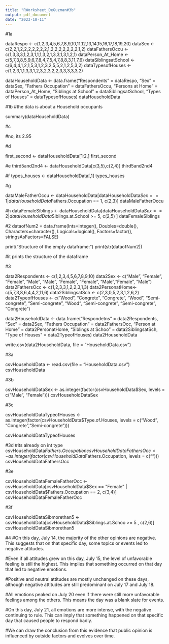 ```yaml
---
title: "RWorksheet_DeGuzman#3b"
output: pdf_document
date: "2023-10-11"
---
```


#1a

dataRespo <- c(1,2,3,4,5,6,7,8,9,10,11,12,13,14,15,16,17,18,19,20)
dataSex <- c(2,2,1,2,2,2,2,2,2,2,1,2,2,2,2,2,2,2,1,2)
dataFathersOccu <- c(1,3,3,3,1,2,3,1,1,1,3,2,1,3,3,1,3,1,2,1)
dataPerson_At_Home <- c(5,7,3,8,5,9,6,7,8,4,7,5,4,7,8,8,3,11,7,6)
dataSiblingsatSchool <- c(6,4,4,1,2,1,5,3,1,2,3,2,5,5,2,1,2,5,3,2)
dataTypesofHouses <- c(1,2,3,1,1,3,3,1,2,3,2,3,2,2,3,3,3,3,3,2)

dataHouseholdData <- data.frame("Respondents" = dataRespo,
                              "Sex" = dataSex,
                              "Fathers Occupation" = dataFathersOccu,
                              "Persons at Home" = dataPerson_At_Home,
                              "Siblings at School" = dataSiblingsatSchool,
                              "Types of Houses" = dataTypesofHouses)
dataHouseholdData

#1b
#the data is about a Household occupants

summary(dataHouseholdData)

#c

#no, its 2.95

#d

first_second <- dataHouseholdData[1:2,]
first_second

#e
third5and2nd4 <- dataHouseholdData[c(3,5),c(2,4)]
third5and2nd4

#f
types_houses <- dataHouseholdData[,1]
types_houses

#g

dataMaleFatherOccu <- dataHouseholdData[dataHouseholdData$Sex == 1 | dataHouseholdData$Fathers.Occupation == 1, c(2,3)]
dataMaleFatherOccu

#h
dataFemaleSiblings <- dataHouseholdData[dataHouseholdData$Sex == 2 | dataHouseholdData$Siblings.at.School >= 5, c(2,5) ]
dataFemaleSiblings

#2
dataofNum2 = data.frame(Ints=integer(),
                      Doubles=double(),
                      Characters=character(),
                      Logicals=logical(),
                      Factors=factor(),
                      stringsAsFactors=FALSE)

print("Structure of the empty dataframe:")
print(str(dataofNum2))

#it prints the structure of the dataframe


#3

data2Respondents <- c(1,2,3,4,5,6,7,8,9,10)
data2Sex <- c("Male", "Female", "Female", "Male", "Male", "Female", "Female", "Male","Female", "Male")
data2FathersOcc <- c(1,2,3,3,1,2,2,3,1,3)
data2PersonatHome<- c(5,7,3,8,6,4,4,2,11,6)
data2SiblingsatSch <- c(2,3,0,5,2,3,1,2,6,2)
data2TypeofHouses <- c("Wood", "Congrete", "Congrete", "Wood", "Semi-congrete", "Semi-congrete", "Wood", "Semi-congrete", "Semi-congrete", "Congrete")

data2HouseholdData <- data.frame("Respondetns" = data2Respondents,
                               "Sex" = data2Sex,
                               "Fathers Occupation" = data2FathersOcc,
                               "Person at Home" = data2PersonatHome,
                               "Siblings at Schoo" = data2SiblingsatSch,
                               "Type of Houses" = data2TypeofHouses)
data2HouseholdData



write.csv(data2HouseholdData, file = "HouseholdData.csv")


#3a

csvHouseholdData <- read.csv(file = "HouseholdData.csv")
csvHouseholdData


#3b


csvHouseholdDataSex <- as.integer(factor(csvHouseholdData$Sex, levels = c("Male", "Female")))
csvHouseholdDataSex



#3c


csvHouseholdDataTypeofHouses <- as.integer(factor(csvHouseholdData$Type.of.Houses, levels = c("Wood", "Congrete","Semi-congrete")))

csvHouseholdDataTypeofHouses


#3d
#its already on int type
csvHouseholdData$Fathers.Occupation
csvHouseholdDataFathersOcc <- as.integer(factor(csvHouseholdData$Fathers.Occupation, levels = c("")))
csvHouseholdDataFathersOcc

#3e

csvHouseholdDataFemaleFatherOcc <- csvHouseholdData[csvHouseholdData$Sex == "Female" | csvHouseholdData$Fathers.Occupation == 2, c(3,4)]
csvHouseholdDataFemaleFatherOcc


#3f

csvHouseholdDataSibmorethan5 <- csvHouseholdData[csvHouseholdData$Siblings.at.Schoo >= 5 , c(2,6)]
csvHouseholdDataSibmorethan5


#4
#On this day, July 14, the majority of the other opinions are negative. This suggests that on that specific day, some topics or events led to negative attitudes.

#Even if all attitudes grew on this day, July 15, the level of unfavorable feeling is still the highest. This implies that something occurred on that day that led to negative emotions.

#Positive and neutral attitudes are mostly unchanged on these days, although negative attitudes are still predominant on July 17 and July 18.

#All emotions peaked on July 20 even if there were still more unfavorable feelings among the others. This means the day was a blank slate for events.

#On this day, July 21, all emotions are more intense, with the negative continuing to rule. This can imply that something happened on that specific day that caused people to respond badly.

#We can draw the conclusion from this evidence that public opinion is influenced by outside factors and evolves over time.